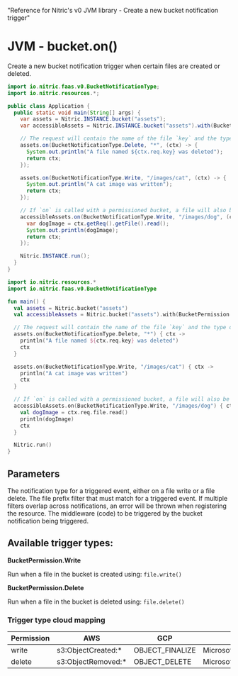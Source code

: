   "Reference for Nitric's v0 JVM library - Create a new bucket notification trigger"

# JVM - bucket.on()

Create a new bucket notification trigger when certain files are created or deleted.

<CodeWithTabs>

```java !!tabs Java
import io.nitric.faas.v0.BucketNotificationType;
import io.nitric.resources.*;

public class Application {
  public static void main(String[] args) {
    var assets = Nitric.INSTANCE.bucket("assets");
    var accessibleAssets = Nitric.INSTANCE.bucket("assets").with(BucketPermission.Read);

    // The request will contain the name of the file `key` and the type of event `type`
    assets.on(BucketNotificationType.Delete, "*", (ctx) -> {
      System.out.println("A file named ${ctx.req.key} was deleted");
      return ctx;
    });

    assets.on(BucketNotificationType.Write, "/images/cat", (ctx) -> {
      System.out.println("A cat image was written");
      return ctx;
    });

    // If `on` is called with a permissioned bucket, a file will also be provided with the request
    accessibleAssets.on(BucketNotificationType.Write, "/images/dog", (ctx) -> {
      var dogImage = ctx.getReq().getFile().read();
      System.out.println(dogImage);
      return ctx;
    });

    Nitric.INSTANCE.run();
  }
}
```

```kotlin !!tabs Kotlin
import io.nitric.resources.*
import io.nitric.faas.v0.BucketNotificationType

fun main() {
  val assets = Nitric.bucket("assets")
  val accessibleAssets = Nitric.bucket("assets").with(BucketPermission.Read)

  // The request will contain the name of the file `key` and the type of event `type`
  assets.on(BucketNotificationType.Delete, "*") { ctx ->
    println("A file named ${ctx.req.key} was deleted")
    ctx
  }

  assets.on(BucketNotificationType.Write, "/images/cat") { ctx ->
    println("A cat image was written")
    ctx
  }

  // If `on` is called with a permissioned bucket, a file will also be provided with the request
  accessibleAssets.on(BucketNotificationType.Write, "/images/dog") { ctx ->
    val dogImage = ctx.req.file.read()
    println(dogImage)
    ctx
  }

  Nitric.run()
}
```

</CodeWithTabs>

## Parameters

<Properties>
  <Property
    name="notificationType"
    required
    type="BucketPermission.Write or BucketPermission.Delete"
  >
    The notification type for a triggered event, either on a file write or a
    file delete.
  </Property>
  <Property name="notificationPrefixFilter" required type="string">
    The file prefix filter that must match for a triggered event. If multiple
    filters overlap across notifications, an error will be thrown when
    registering the resource.
  </Property>
  <Property
    name="middleware"
    required
    type="BucketNotificationMiddleware or List<BucketNotificationMiddleware>"
  >
    The middleware (code) to be triggered by the bucket notification being
    triggered.
  </Property>
</Properties>

## Available trigger types:

**BucketPermission.Write**

Run when a file in the bucket is created using: `file.write()`

**BucketPermission.Delete**

Run when a file in the bucket is deleted using: `file.delete()`

### Trigger type cloud mapping

| Permission | AWS                 | GCP             | Azure                         |
| ---------- | ------------------- | --------------- | ----------------------------- |
| write      | s3:ObjectCreated:\* | OBJECT_FINALIZE | Microsoft.Storage.BlobCreated |
| delete     | s3:ObjectRemoved:\* | OBJECT_DELETE   | Microsoft.Storage.BlobDeleted |
